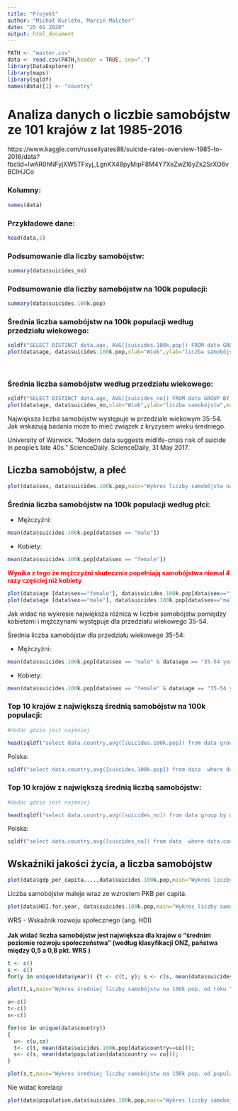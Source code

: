 ```yaml
---
title: "Projekt"
author: "Michał Kurleto, Marcin Malcher"
date: "25 01 2020"
output: html_document
---
```


```r
PATH <- "master.csv"
data <- read.csv(PATH,header = TRUE, sep=",")
library(DataExplorer)
library(maps)
library(sqldf)
names(data)[1] <- "country"
```

# Analiza danych o liczbie samobójstw ze 101 krajów z lat 1985-2016
https://www.kaggle.com/russellyates88/suicide-rates-overview-1985-to-2016/data?fbclid=IwAR0hNFyjXW5TFxyj_LgnKX48pyMipF8M4Y7XeZwZl6yZk2SrXO6vBClHJCo


### Kolumny:

```r
names(data)
```

### Przykładowe dane:

```r
head(data,5)
```

### Podsumowanie dla liczby samobójstw:

```r
summary(data$suicides_no)
```

### Podsumowanie dla liczby samobójstw na 100k populacji:

```r
summary(data$suicides.100k.pop)
```

### Średnia liczba samobójstw na 100k populacji według przedziału wiekowego:

```r
sqldf("SELECT DISTINCT data.age, AVG([suicides.100k.pop]) FROM data GROUP BY data.age")
plot(data$age, data$suicides.100k.pop,xlab="Wiek",ylab="liczba samobójstw na 100k populacji",main="Wykres liczby samobójstw na 100k populacji od wieku")
```

<br>

### Średnia liczba samobójstw według przedziału wiekowego:


```r
sqldf("SELECT DISTINCT data.age, AVG([suicides_no]) FROM data GROUP BY data.age")
plot(data$age, data$suicides_no,xlab="Wiek",ylab="liczba samobójstw",main="Wykres liczby samobójstw od wieku")
```

Największa liczba samobójstw występuje w przedziale wiekowym 35-54.
Jak wskazują badania może to mieć związek z kryzysem wieku średniego. 

University of Warwick. "Modern data suggests midlife-crisis risk of suicide in people’s late 40s." ScienceDaily. ScienceDaily, 31 May 2017.

## Liczba samobójstw, a płeć

```r
plot(data$sex, data$suicides.100k.pop,main="Wykres liczby samobójstw na 100k populacji od płci",xlab="Płeć",ylab="liczby samobójstw na 100k populacji")
```


### Średnia liczba samobójstw na 100k populacji według płci:

* Mężczyźni:

```r

mean(data$suicides.100k.pop[data$sex == "male"])
```

* Kobiety: 

```r
mean(data$suicides.100k.pop[data$sex == "female"])
```

<span style="color: red;">**Wynika z tego że mężczyźni skutecznie popełniają samobójstwa niemal 4 razy częściej niż kobiety**</span>

```r
plot(data$age [data$sex=="female"], data$suicides.100k.pop[data$sex=="female"],main="Plot of the number of female suicides per 100k population, against age", xlab = "Age", ylab="Number of suicides per 100k population")
plot(data$age [data$sex=="male"], data$suicides.100k.pop[data$sex=="male"],main="Plot of the number of male suicides per 100k population, against age", xlab = "Age", ylab="Number of suicides per 100k population")
```

Jak widać na wykresie największa różnica w liczbie samobójstw pomiędzy kobietami i mężczynami występuje dla przedziału wiekowego 35-54.

Średnia liczba samobójstw dla przedziału wiekowego 35-54:

* Mężczyźni: 

```r
mean(data$suicides.100k.pop[data$sex == "male" & data$age == "35-54 years"])
```
* Kobiety: 

```r
mean(data$suicides.100k.pop[data$sex == "female" & data$age == "35-54 years"])
```

### Top 10 krajów z największą średnią samobójstw na 100k populacji:

```r
#dodac gdzie jest najmniej

head(sqldf("select data.country,avg([suicides.100k.pop]) from data group by data.country order by avg([suicides.100k.pop]) desc"),10)
```

Polska: 

```r
sqldf("select data.country,avg([suicides.100k.pop]) from data  where data.country='Poland' group by data.country order by avg([suicides.100k.pop]) desc ")
```

### Top 10 krajów z największą średnią liczbą samobójstw:

```r
#dodac gdzie jest najmniej

head(sqldf("select data.country,avg([suicides_no]) from data group by data.country order by avg([suicides_no]) desc"),10)
```

Polska: 

```r
sqldf("select data.country,avg([suicides_no]) from data  where data.country='Poland' group by data.country order by avg([suicides_no]) desc ")
```


## Wskaźniki jakości życia, a liczba samobójstw

```r
plot(data$gdp_per_capita....,data$suicides.100k.pop,main="Wykres liczby samobójstw na 100k populacji od PKB per capita",xlab="PKB per capita",ylab="liczba samobójstw na 100k populacji")
```

Liczba samobójstw maleje wraz ze wzrostem PKB per capita.

```r
plot(data$HDI.for.year, data$suicides.100k.pop,main="Wykres liczby samobójstw na 100k populacji od WRS",xlab="WRS",ylab="liczba samobójstw na 100k populacji")
```

WRS - Wskaźnik rozwoju społecznego (ang. HDI)<br><br>
**Jak widać liczba samobójstw jest największa dla krajów o "średnim poziomie rozwoju społeczeństwa" (według klasyfikacji ONZ, państwa między 0,5 a 0,8 pkt. WRS )**


```r
t <- c()
s <- c()
for(y in unique(data$year)) {t <- c(t, y); s <- c(s, mean(data$suicides.100k.pop[data$year == y]))}

plot(t,s,main="Wykres średniej liczby samobójstw na 100k pop. od roku ",xlab="Rok",ylab="Średnia liczba samobójstw na 100k populacji")
```


```r
u<-c()
t<-c()
s<-c()

for(co in unique(data$country))
{
  u<- c(u,co)
  t<- c(t, mean(data$suicides.100k.pop[data$country==co]));
  s<- c(s, mean(data$population[data$country == co]));
}

plot(s,t,main="Wykres średniej liczby samobójstw na 100k pop. od populacji",xlab="Populacja",ylab="Średniej liczby samobójstw na 100k pop.")
```

Nie widać korelacji


```r
plot(data$population,data$suicides.100k.pop,main="Wykres liczby samobójstw na 100k pop. od populacji",xlab="Populacja",ylab="Liczby samobójstw na 100k populacji")
```


